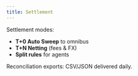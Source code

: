 ```yaml
---
title: Settlement
---
```


Settlement modes:

- **T+0 Auto Sweep** to omnibus
- **T+N Netting** (fees & FX)
- **Split rules** for agents

Reconciliation exports: CSV/JSON delivered daily.
